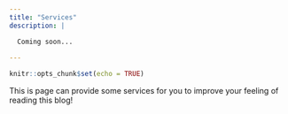 ```yaml
---
title: "Services"
description: |

  Coming soon...
  
---
```


```r
knitr::opts_chunk$set(echo = TRUE)
```

This is page can provide some services for you to improve your feeling of reading this blog!

